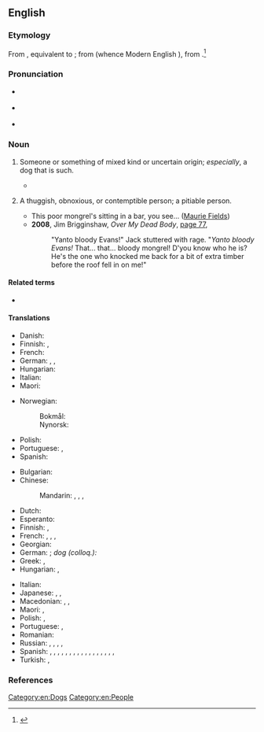 ==English==

===Etymology===
From {{inh|en|enm|mongrel}}, equivalent to {{suffix|en|mong|t1=mixture|rel|pos2=pejorative diminutive}}; from {{etyl|ang|en}} {{m|ang|ġemong|t=mingling}} (whence Modern English {{m|en|among}}), from {{etyl|gem-pro|en}} {{m|gem-pro|*mang-||mix}}.<ref>{{R:Online Etymology Dictionary}}</ref>

===Pronunciation===
* {{a|RP}} {{IPA|/ˈmʌŋ.ɡɹəl/|/ˈmɒŋ.ɡɹəl/|lang=en}}
* {{a|US}} {{IPA|/ˈmɑŋ.ɡɹəl/|/ˈmʌŋ.ɡɹəl/|lang=en}}
* {{audio|en-au-mongrel.ogg|Audio (AU)|lang=en}}

===Noun===
{{en-noun}}

# {{lb|en|often|pejorative}} Someone or something of mixed kind or uncertain origin; ''especially'', a dog that is such.
#: {{syn|en|bitsa|bitser|bitzer|q3=UK, Australia, New Zealand|cur|mutt}}
#: {{hypo|en|moggy|q1=of a cat}}
#: {{ux|en|That dog is a '''mongrel''', who knows what breed it could be!}}
#* {{quote-web
|lang=en
|date=2001-09-26
|title=A Quilt of a Country
|work=Newsweek
|author=Anna Quindlen
|authorlink=Anna Quindlen
|url=https://www.newsweek.com/quilt-country-151869
|passage=America is an improbable idea. A '''mongrel''' nation built of ever-changing disparate parts, it is held together by a notion, the notion that all men are created equal, though everyone knows that most men consider themselves better than someone.}}
# {{lb|en|slang|Australia|New Zealand}} A thuggish, obnoxious, or contemptible person; {{lb|en|often|preceded by "poor"}} a pitiable person.
#: {{syn|en|bastard}}
#* This poor mongrel's sitting in a bar, you see... ([[w:Maurie Fields|Maurie Fields]])
#* '''2008''', Jim Brigginshaw, ''Over My Dead Body'', [https://books.google.com.tr/books?id=XgK-NRyxm9oC&pg=PA77&dq=%22mongrel%22&hl=en&sa=X&ved=0CDEQ6AEwBDgKahUKEwiN2oSkjq3HAhWKWhoKHSeNB1s#v=onepage&q=mongrel&f=false page 77],
#*: "Yanto bloody Evans!" Jack stuttered with rage. "''Yanto bloody Evans!'' That... that... bloody mongrel! D'you know who he is? He's the one who knocked me back for a bit of extra timber before the roof fell in on me!"

====Related terms====
* {{l|en|among}}

====Translations====
{{trans-top|dog of mixed breed}}
* Danish: {{t+|da|køter}}
* Finnish: {{t+|fi|piski}}, {{t|fi|sekarotu}}
* French: {{t+|fr|bâtard|m}}
* German: {{t+|de|Mischling|m}}, {{t|de|Mischlingshund|m}}, {{t+|de|Promenadenmischung|f}} {{qualifier|humorous}}
* Hungarian: {{t+|hu|korcs}}
* Italian: {{t|it|bastardino|m}}
* Maori: {{t|mi|mangarū}}
{{trans-mid}}
* Norwegian:
*: Bokmål: {{t+|nb|kjøter|m}}
*: Nynorsk: {{t|nn|kjøter|m}}
* Polish: {{t+|pl|kundel|m}}
* Portuguese: {{t+|pt|vira-lata}} {{qualifier|Brazil}}, {{t+|pt|rafeiro|m}} {{qualifier|Portugal}}
* Spanish: {{t+|es|chucho|m}}
{{trans-bottom}}

{{trans-top|someone of mixed kind}}
* Bulgarian: {{t|bg|мелез|m}}
* Chinese:
*: Mandarin: {{t+|cmn|雜種|sc=Hani}}, {{t+|cmn|杂种|tr=zázhǒng|sc=Hani}}, {{t+|cmn|混血兒|sc=Hani}}, {{t+|cmn|混血儿|tr=hùnxuè'ér|sc=Hani}}
* Dutch: {{t+|nl|bastaard|m}}
* Esperanto: {{t|eo|senrasa}}
* Finnish: {{t+|fi|rakki}}, {{t+|fi|piski}}
* French: {{t+|fr|bâtard|m}}, {{t+|fr|corniaud|m}}, {{t+|fr|métis|m}}, {{t+|fr|métisse|f}}
* Georgian: {{t-needed|ka}}
* German: {{t+|de|Mischling|m}}; ''dog (colloq.):'' {{t+|de|Promenadenmischung|f}}
* Greek: {{t|el|μιξογενής|m|f}}, {{t+|el|μιγάς|m}}
* Hungarian: {{t+|hu|keverék}}, {{t+|hu|korcs}}
{{trans-mid}}
* Italian: {{t+|it|bastardo|m}}
* Japanese: {{t|ja|雑種|tr=ざっしゅ, zasshu|sc=Jpan}}, {{t|ja|ハーフ|tr=hāfu|sc=Jpan}}, {{t|ja|混血児|tr=こんけつじ, konketsuji|sc=Jpan}}
* Macedonian: {{t|mk|мелез|m|tr=mélez|sc=Cyrl}}, {{t|mk|џукела|f|tr=džukéla|sc=Cyrl}}, {{t|mk|лангач|m|tr=lángač|sc=Cyrl}}
* Maori: {{t|mi|peropero}}, {{t|mi|kurī peropero}} {{qualifier|of a dog}}
* Polish: {{t+|pl|kundel|m}}, {{t+|pl|mieszaniec|m}}
* Portuguese: {{t+|pt|vira-lata|m}}, {{qualifier|Portugal}} {{t+|pt|rafeiro|m}}
* Romanian: {{t+|ro|corcitură}}
* Russian: {{t+|ru|дворня́га|f}} {{qualifier|dog}}, {{t+|ru|дворня́жка|f}} {{qualifier|dog}}, {{t+|ru|мети́с|m}}, {{t+|ru|мети́ска|f}} {{qualifier|person}}, {{t+|ru|полукро́вка|m|f}}
* Spanish: {{qualifier|mongrel dog}} {{t|es|perro callejero|m}}, {{t|es|perro mestizo|m}}, {{t|es|cacri|m}} {{qualifier|Venezuela}}, {{t|es|comecuandohay|m}} {{qualifier|Nicaragua - also written and pronounced 'comecuanduay'}}, {{t+|es|chucho|m}} {{qualifier|Spain}}, {{t+|es|chumino|m}} {{qualifier|Guatemala}}, {{t+|es|chusco|m}} {{qualifier|Peru}}, {{t+|es|gozque|m}}{{qualifier|Colombia}}, {{t|es|mil leches|m}} {{qualifier|Spain}}, {{t|es|perro aguacatero|m}} {{qualifier|El Salvador|Honduras}}, {{t|es|perro criollo|m}} {{qualifier|Panama}}, {{t|es|perro cruzado|m}}, {{t|es|perro corriente|m}} {{qualifier|Mexico}}, {{t|es|PP|m}} {{qualifier|Argentina - pronounced 'pe pe'}}, {{t+|es|quiltro|m}} {{qualifier|Bolivia|Chile}}, {{t|es|sato|m}} {{qualifier|Cuba|Puerto Rico}}, {{t|es|tinaquero|m}} {{qualifier|Panama}}, {{t+|es|zaguate|m}} {{qualifier|Costa Rica}}
* Turkish: {{t+|tr|kırma}}, {{t+|tr|melez}}
{{trans-bottom}}

===References===
<references/>

[[Category:en:Dogs]]
[[Category:en:People]]